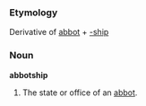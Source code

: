 ===Etymology===
Derivative of [[abbot]] + [[-ship]]

===Noun===
'''abbotship'''

#The state or office of an [[abbot]].